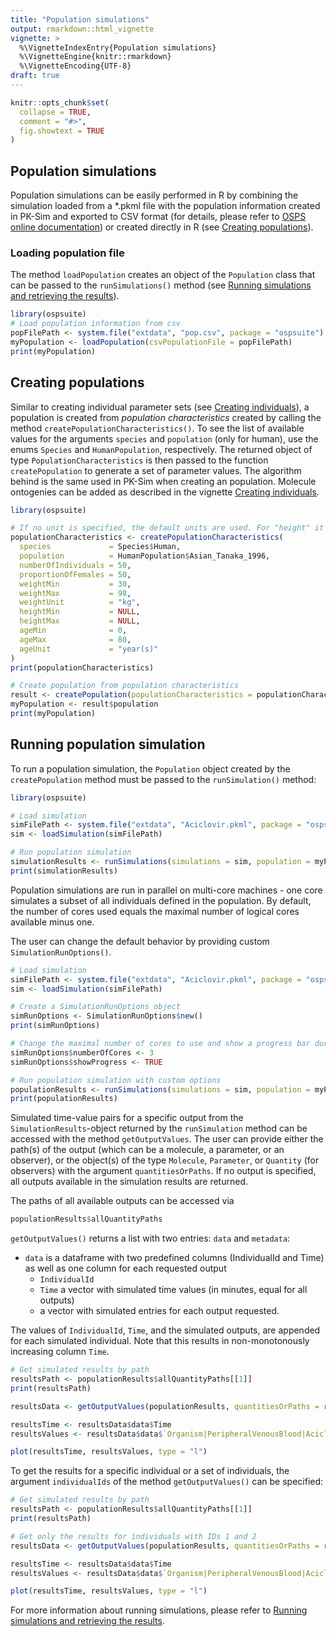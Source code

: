 ```yaml
---
title: "Population simulations"
output: rmarkdown::html_vignette
vignette: >
  %\VignetteIndexEntry{Population simulations}
  %\VignetteEngine{knitr::rmarkdown}
  %\VignetteEncoding{UTF-8}
draft: true
---
```


```r
knitr::opts_chunk$set(
  collapse = TRUE,
  comment = "#>",
  fig.showtext = TRUE
)
```

## Population simulations

Population simulations can be easily performed in R by combining the simulation loaded from a *.pkml file with the population information created in PK-Sim and exported to CSV format (for details, please refer to [OSPS online documentation](https://docs.open-systems-pharmacology.org/working-with-pk-sim/pk-sim-documentation/pk-sim-creating-populations)) or created directly in R (see [Creating populations](#creating-populations)). 

### Loading population file

The method `loadPopulation` creates an object of the `Population` class that can be passed to the `runSimulations()` method (see [Running simulations and retrieving the results](run-simulation.html)).

```r
library(ospsuite)
# Load population information from csv
popFilePath <- system.file("extdata", "pop.csv", package = "ospsuite")
myPopulation <- loadPopulation(csvPopulationFile = popFilePath)
print(myPopulation)
```

## Creating populations {#SectionCreatePopulation}

Similar to creating individual parameter sets (see [Creating individuals](create-individual.html)), a population is created from *population characteristics* created by calling the method `createPopulationCharacteristics()`. To see the list of available values for the arguments `species` and `population` (only for human), use the enums `Species` and `HumanPopulation`, respectively. The returned object of type `PopulationCharacteristics` is then passed to the function `createPopulation` to generate a set of parameter values. The algorithm behind is the same used in PK-Sim when creating an population. Molecule ontogenies can be added as described in the vignette [Creating individuals](create-individual.html).

```r
library(ospsuite)

# If no unit is specified, the default units are used. For "height" it is "dm", for "weight" it is "kg", for "age" it is "year(s)".
populationCharacteristics <- createPopulationCharacteristics(
  species             = Species$Human,
  population          = HumanPopulation$Asian_Tanaka_1996,
  numberOfIndividuals = 50,
  proportionOfFemales = 50,
  weightMin           = 30,
  weightMax           = 98,
  weightUnit          = "kg",
  heightMin           = NULL,
  heightMax           = NULL,
  ageMin              = 0,
  ageMax              = 80,
  ageUnit             = "year(s)"
)
print(populationCharacteristics)

# Create population from population characteristics
result <- createPopulation(populationCharacteristics = populationCharacteristics)
myPopulation <- result$population
print(myPopulation)
```

## Running population simulation

To run a population simulation, the `Population` object created by the `createPopulation` method must be passed to the `runSimulation()` method:

```r
library(ospsuite)

# Load simulation
simFilePath <- system.file("extdata", "Aciclovir.pkml", package = "ospsuite")
sim <- loadSimulation(simFilePath)

# Run population simulation
simulationResults <- runSimulations(simulations = sim, population = myPopulation)[[1]]
print(simulationResults)
```

Population simulations are run in parallel on multi-core machines - one core simulates a subset of all individuals defined in the population. By default, the number of cores used equals the maximal number of logical cores available minus one. 

The user can change the default behavior by providing custom `SimulationRunOptions()`.

```r
# Load simulation
simFilePath <- system.file("extdata", "Aciclovir.pkml", package = "ospsuite")
sim <- loadSimulation(simFilePath)

# Create a SimulationRunOptions object
simRunOptions <- SimulationRunOptions$new()
print(simRunOptions)

# Change the maximal number of cores to use and show a progress bar during simulation
simRunOptions$numberOfCores <- 3
simRunOptions$showProgress <- TRUE

# Run population simulation with custom options
populationResults <- runSimulations(simulations = sim, population = myPopulation, simulationRunOptions = simRunOptions)[[1]]
print(populationResults)
```

Simulated time-value pairs for a specific output from the `SimulationResults`-object returned by the `runSimulation` method can be accessed with the method `getOutputValues`. The user can provide either the path(s) of the output (which can be a molecule, a parameter, or an observer), 
or the object(s) of the type `Molecule`, `Parameter`, or `Quantity` (for observers) with the argument `quantitiesOrPaths`. If no output is specified, all outputs available in the simulation results are returned. 

The paths of all available outputs can be accessed via

```r
populationResults$allQuantityPaths
```

`getOutputValues()` returns a list with two entries: `data` and `metadata`:

* `data` is a dataframe with two predefined columns (IndividualId and Time) as well as one column for each requested output
    * `IndividualId`
    * `Time` a vector with simulated time values (in minutes, equal for all outputs) 
    *  a vector with simulated entries for each output requested.

The values of `IndividualId`, `Time`, and the simulated outputs, are appended for each simulated individual. Note that this results in non-monotonously increasing column `Time`.

```r
# Get simulated results by path
resultsPath <- populationResults$allQuantityPaths[[1]]
print(resultsPath)

resultsData <- getOutputValues(populationResults, quantitiesOrPaths = resultsPath)

resultsTime <- resultsData$data$Time
resultsValues <- resultsData$data$`Organism|PeripheralVenousBlood|Aciclovir|Plasma (Peripheral Venous Blood)`

plot(resultsTime, resultsValues, type = "l")
```

To get the results for a specific individual or a set of individuals, the argument `individualIds` of the method `getOutputValues()` can be specified:

```r
# Get simulated results by path
resultsPath <- populationResults$allQuantityPaths[[1]]
print(resultsPath)

# Get only the results for individuals with IDs 1 and 2
resultsData <- getOutputValues(populationResults, quantitiesOrPaths = resultsPath, individualIds = c(1, 2))

resultsTime <- resultsData$data$Time
resultsValues <- resultsData$data$`Organism|PeripheralVenousBlood|Aciclovir|Plasma (Peripheral Venous Blood)`

plot(resultsTime, resultsValues, type = "l")
```

For more information about running simulations, please refer to [Running simulations and retrieving the results](run-simulation.html).
